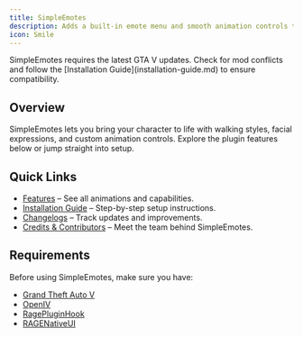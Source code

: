 ```yaml
---
title: SimpleEmotes
description: Adds a built-in emote menu and smooth animation controls to GTA V, making player expression fast and immersive.
icon: Smile
---
```


<Callout type="warning">
  SimpleEmotes requires the latest GTA V updates. Check for mod conflicts and
  follow the [Installation Guide](installation-guide.md) to ensure
  compatibility.
</Callout>

## Overview

SimpleEmotes lets you bring your character to life with walking styles, facial expressions, and custom animation controls. Explore the plugin features below or jump straight into setup.

## Quick Links

- [Features](/app/plugins/simpleemotes/features) – See all animations and capabilities.
- [Installation Guide](/app/plugins/simpleemotes/installation-guide) – Step-by-step setup instructions.
- [Changelogs](/app/plugins/simpleemotes/changelogs) – Track updates and improvements.
- [Credits & Contributors](/app/plugins/simpleemotes/credits-contributors) – Meet the team behind SimpleEmotes.

## Requirements

Before using SimpleEmotes, make sure you have:

- [Grand Theft Auto V](https://www.rockstargames.com/gta-v)
- [OpenIV](https://openiv.com)
- [RagePluginHook](https://www.lcpdfr.com/downloads/gta5mods/g17media/7792-lspd-first-response)
- [RAGENativeUI](https://github.com/alexguirre/ragenativeui/releases)
